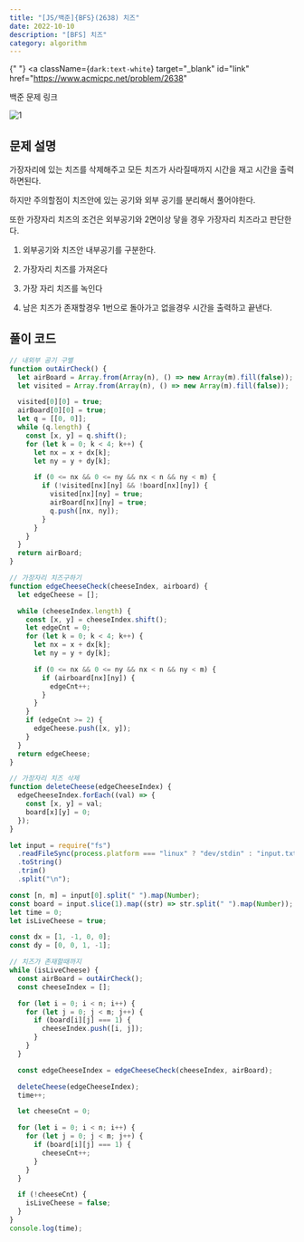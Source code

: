 ---
title: "[JS/백준]{BFS}(2638) 치즈"
date: 2022-10-10
description: "[BFS] 치즈"
category: algorithm
---

{" "}
<a
  className={`dark:text-white`}
  target="_blank"
  id="link"
  href="https://www.acmicpc.net/problem/2638"
>
  백준 문제 링크
</a>

![1](https://user-images.githubusercontent.com/75124028/194823860-3a671700-1850-4a10-a581-aef013f6bd67.PNG)

<h2 className={`dark:text-white`}>문제 설명</h2>

가장자리에 있는 치즈를 삭제해주고 모든 치즈가 사라질때까지 시간을 재고 시간을 출력하면된다.

하지만 주의할점이 치즈안에 있는 공기와 외부 공기를 분리해서 풀어야한다.

또한 가장자리 치즈의 조건은 외부공기와 2면이상 닿을 경우 가장자리 치즈라고 판단한다.

1. 외부공기와 치즈안 내부공기를 구분한다.

2. 가장자리 치즈를 가져온다

3. 가장 자리 치즈를 녹인다

4. 남은 치즈가 존재할경우 1번으로 돌아가고 없을경우 시간을 출력하고 끝낸다.

<h2 className={`dark:text-white`}>풀이 코드</h2>

```js showLineNumbers
// 내외부 공기 구별
function outAirCheck() {
  let airBoard = Array.from(Array(n), () => new Array(m).fill(false));
  let visited = Array.from(Array(n), () => new Array(m).fill(false));

  visited[0][0] = true;
  airBoard[0][0] = true;
  let q = [[0, 0]];
  while (q.length) {
    const [x, y] = q.shift();
    for (let k = 0; k < 4; k++) {
      let nx = x + dx[k];
      let ny = y + dy[k];

      if (0 <= nx && 0 <= ny && nx < n && ny < m) {
        if (!visited[nx][ny] && !board[nx][ny]) {
          visited[nx][ny] = true;
          airBoard[nx][ny] = true;
          q.push([nx, ny]);
        }
      }
    }
  }
  return airBoard;
}

// 가장자리 치즈구하기
function edgeCheeseCheck(cheeseIndex, airboard) {
  let edgeCheese = [];

  while (cheeseIndex.length) {
    const [x, y] = cheeseIndex.shift();
    let edgeCnt = 0;
    for (let k = 0; k < 4; k++) {
      let nx = x + dx[k];
      let ny = y + dy[k];

      if (0 <= nx && 0 <= ny && nx < n && ny < m) {
        if (airboard[nx][ny]) {
          edgeCnt++;
        }
      }
    }
    if (edgeCnt >= 2) {
      edgeCheese.push([x, y]);
    }
  }
  return edgeCheese;
}

// 가장자리 치즈 삭제
function deleteCheese(edgeCheeseIndex) {
  edgeCheeseIndex.forEach((val) => {
    const [x, y] = val;
    board[x][y] = 0;
  });
}

let input = require("fs")
  .readFileSync(process.platform === "linux" ? "dev/stdin" : "input.txt")
  .toString()
  .trim()
  .split("\n");

const [n, m] = input[0].split(" ").map(Number);
const board = input.slice(1).map((str) => str.split(" ").map(Number));
let time = 0;
let isLiveCheese = true;

const dx = [1, -1, 0, 0];
const dy = [0, 0, 1, -1];

// 치즈가 존재할때까지
while (isLiveCheese) {
  const airBoard = outAirCheck();
  const cheeseIndex = [];

  for (let i = 0; i < n; i++) {
    for (let j = 0; j < m; j++) {
      if (board[i][j] === 1) {
        cheeseIndex.push([i, j]);
      }
    }
  }

  const edgeCheeseIndex = edgeCheeseCheck(cheeseIndex, airBoard);

  deleteCheese(edgeCheeseIndex);
  time++;

  let cheeseCnt = 0;

  for (let i = 0; i < n; i++) {
    for (let j = 0; j < m; j++) {
      if (board[i][j] === 1) {
        cheeseCnt++;
      }
    }
  }

  if (!cheeseCnt) {
    isLiveCheese = false;
  }
}
console.log(time);
```
